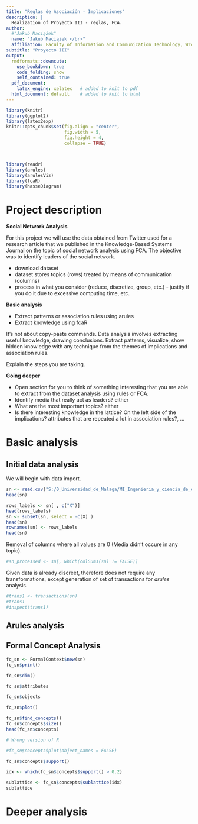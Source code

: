 ```yaml
---
title: "Reglas de Asociación - Implicaciones"
description: |
  Realization of Proyecto III - reglas, FCA.
author:
  #"Jakub Maciążek"
  name: "Jakub Maciążek </br>"
  affiliation: Faculty of Information and Communication Technology, Wrocław University of Science and Technology
subtitle: "Proyecto III"
output:
  rmdformats::downcute:
    use_bookdown: true
    code_folding: show
    self_contained: true
  pdf_document:   
    latex_engine: xelatex   # added to knit to pdf 
  html_document: default    # added to knit to html 
---
```


```r
library(knitr)
library(ggplot2)
library(latex2exp)
knitr::opts_chunk$set(fig.align = "center",
                      fig.width = 5,
                      fig.height = 4,
                      collapse = TRUE)



library(readr)
library(arules)
library(arulesViz)
library(fcaR)
library(hasseDiagram)
```

# Project description

**Social Network Analysis**

  For this project we will use the data obtained from Twitter used for a research article that we published in the Knowledge-Based Systems Journal on the topic of social network analysis using FCA. The objective was to identify leaders of the social network.
  
  - download dataset
  - dataset stores topics (rows) treated by means of communication (columns)
  - process in what you consider (reduce, discretize, group, etc.) - justify if you do it due to excessive computing time, etc.
  
**Basic analysis**

  - Extract patterns or association rules using arules
  - Extract knowledge using fcaR
  
  It's not about copy-paste commands. Data analysis involves extracting useful knowledge, drawing conclusions. Extract patterns, visualize, show hidden knowledge with any technique from the themes of implications and association rules.

Explain the steps you are taking.

**Going deeper**

  - Open section for you to think of something interesting that you are able to extract from the dataset analysis using rules or FCA.
  - Identify media that really act as leaders? either
  - What are the most important topics? either
  - Is there interesting knowledge in the lattice? On the left side of the implications? attributes that are repeated a lot in association rules?, …
 
 
# Basic analysis

## Initial data analysis

  We will begin with data import.
  
```r
sn <- read.csv("S:/0_Universidad_de_Malaga/MI_Ingenieria_y_ciencia_de_datos/Estatistica_avanzada_para_ciencia_de_datos/Reglas_de_asociacion/proyecto_tercera_parte/5000 de 26 medios completo-1.csv",  sep=";")
head(sn)

rows_labels <- sn[ , c("X")]
head(rows_labels)
sn <- subset(sn, select = -c(X) )
head(sn)
rownames(sn) <- rows_labels
head(sn)
```

  Removal of columns where all values are 0 (Media didn't occure in any topic).
  
```r
#sn_processed <- sn[, which(colSums(sn) != FALSE)]
```

  Given data is already discreet, therefore does not require any transformations, except generation of set of transactions for *arules* analysis.
  
```r
#trans1 <- transactions(sn)
#trans1
#inspect(trans1)
```
  
## Arules analysis

## Formal Concept Analysis

```r
fc_sn <- FormalContext$new(sn)
fc_sn$print()
```

```r
fc_sn$dim()

fc_sn$attributes

fc_sn$objects

fc_sn$plot()
```
```r
fc_sn$find_concepts()
fc_sn$concepts$size()
head(fc_sn$concepts)
```

```r
# Wrong version of R

#fc_sn$concepts$plot(object_names = FALSE)
```

```r
fc_sn$concepts$support()

idx <- which(fc_sn$concepts$support() > 0.2)

sublattice <- fc_sn$concepts$sublattice(idx)
sublattice
```

# Deeper analysis




